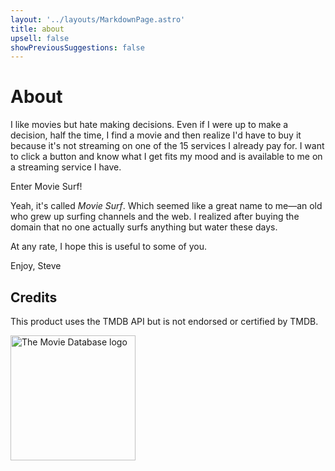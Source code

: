```yaml
---
layout: '../layouts/MarkdownPage.astro'
title: about
upsell: false
showPreviousSuggestions: false
---
```


# About

I like movies but hate making decisions. Even if I were up to make a decision, half the time, I find a movie and then realize I'd have to buy it because it's not streaming on one of the 15 services I already pay for. I want to click a button and know what I get fits my mood and is available to me on a streaming service I have.

Enter Movie Surf!

Yeah, it's called *Movie Surf*. Which seemed like a great name to me—an old who grew up surfing channels and the web. I realized after buying the domain that no one actually surfs anything but water these days.

At any rate, I hope this is useful to some of you.

Enjoy,
Steve

<script type="text/javascript" src="https://cdnjs.buymeacoffee.com/1.0.0/button.prod.min.js" data-name="bmc-button" data-slug="sledsworth" data-color="gold" data-emoji="☕"  data-font="Bree" data-text="Buy me a coffee" data-outline-color="rgb(255, 179, 0);" data-font-color="black" data-coffee-color="#FFDD00" ></script>

## Credits

This product uses the TMDB API but is not endorsed or certified by TMDB.

<img src="tmdb.svg" alt="The Movie Database logo" width="200"/>

